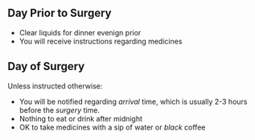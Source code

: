 
## Day Prior to Surgery

- Clear liquids for dinner evenign prior
- You will receive instructions regarding medicines


## Day of Surgery

Unless instructed otherwise:

- You will be notified regarding *arrival* time, which is usually 2-3 hours before the *surgery* time.
- Nothing to eat or drink after midnight
- OK to take medicines with a sip of water or *black* coffee

